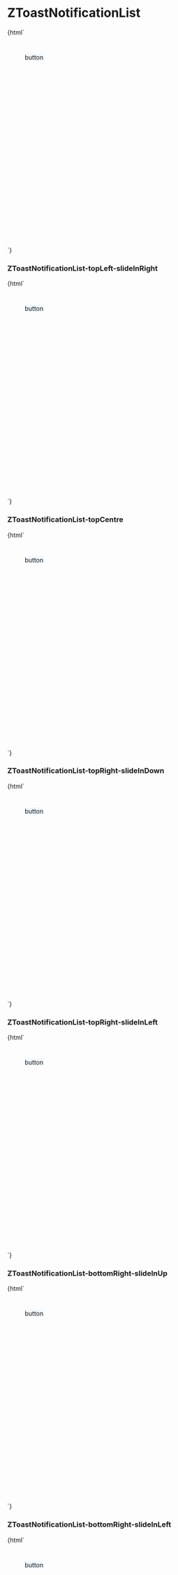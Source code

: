 
<Meta
  title="List/ZToastNotificationList"
  component="z-toast-notification-list"
/>

# ZToastNotificationList

<Preview>
  <Story name="ZToastNotificationList-topLeft-slideInDown">
    {html` <style>
        .container {
          position: relative;
          height: 400px;
          margin: 40px;
        }
        z-toast-notification-list {
          z-index: 10000;
          text-align: center;
          background: aliceblue;
          position: absolute;
        }
        z-button {
          --color-primary01: rgba(var(--rgb-white), 0.2);
          --color-hover-primary: rgba(var(--rgb-white), 0.2);
        }
        .container z-button button {
          margin: 0;
        }
      </style>
      <div class="container">
        <z-toast-notification-list
          position="${select(
            "position",
            [
              "top-left",
              "top-centre",
              "top-right",
              "bottom-right",
              "bottom-centre",
              "bottom-left",
            ],
            "top-left"
          )}"
          newestontop="${boolean("newestontop", true)}"
        >
          <z-toast-notification
            slot="toasts"
            type="dark"
            heading="Notification"
            message="Autoclose 18s."
            transition="slide-in-down"
            draggablepercentage="50"
            autoclose="18000"
            closebutton
          >
          </z-toast-notification>
          <z-toast-notification
            slot="toasts"
            type="dark"
            heading="Notification"
            message="Senza pulsante."
            transition="slide-in-down"
            draggablepercentage="50"
            closebutton
          >
          </z-toast-notification>
          <z-toast-notification
            slot="toasts"
            type="dark"
            heading="Notification"
            message="Con pulsante"
            transition="slide-in-down"
            draggablepercentage="50"
            closebutton
          >
            <z-button slot="button" size="small">button</z-button>
          </z-toast-notification>
        </z-toast-notification-list>
      </div>`}
  </Story>
</Preview>

### ZToastNotificationList-topLeft-slideInRight

<Preview>
  <Story name="ZToastNotificationList-topLeft-slideInRight">
    {html` <style>
        .container {
          position: relative;
          height: 400px;
          margin: 40px;
        }
        z-toast-notification-list {
          z-index: 10000;
          text-align: center;
          background: aliceblue;
          position: absolute;
        }
      </style>
      <div class="container">
        <z-toast-notification-list
          position="${select(
            "position",
            [
              "top-left",
              "top-centre",
              "top-right",
              "bottom-right",
              "bottom-centre",
              "bottom-left",
            ],
            "top-left"
          )}"
          newestontop="${boolean("newestontop", true)}"
        >
          <z-toast-notification
            slot="toasts"
            type="dark"
            heading="Notification"
            message="Autoclose 18s."
            transition="slide-in-right"
            draggablepercentage="50"
            autoclose="18000"
            closebutton
          >
          </z-toast-notification>
          <z-toast-notification
            slot="toasts"
            type="dark"
            heading="Notification"
            message="Senza pulsante."
            transition="slide-in-right"
            draggablepercentage="50"
            closebutton
          >
          </z-toast-notification>
          <z-toast-notification
            slot="toasts"
            type="dark"
            heading="Notification"
            message="Con pulsante"
            transition="slide-in-right"
            draggablepercentage="50"
            closebutton
          >
            <z-button slot="button" size="small">button</z-button>
          </z-toast-notification>
        </z-toast-notification-list>
      </div>`}
  </Story>
</Preview>

### ZToastNotificationList-topCentre

<Preview>
  <Story name="ZToastNotificationList-topCentre">
    {html` <style>
        .container {
          position: relative;
          height: 400px;
          margin: 40px;
        }
        z-toast-notification-list {
          z-index: 10000;
          text-align: center;
          background: aliceblue;
          position: absolute;
        }
      </style>
      <div class="container">
        <z-toast-notification-list
          position="${select(
            "position",
            [
              "top-left",
              "top-centre",
              "top-right",
              "bottom-right",
              "bottom-centre",
              "bottom-left",
            ],
            "top-centre"
          )}"
          newestontop="${boolean("newestontop", true)}"
        >
          <z-toast-notification
            slot="toasts"
            type="dark"
            heading="Notification"
            message="Autoclose 18s."
            transition="slide-in-down"
            draggablepercentage="50"
            autoclose="18000"
            closebutton
          >
          </z-toast-notification>
          <z-toast-notification
            slot="toasts"
            type="dark"
            heading="Notification"
            message="Senza pulsante."
            transition="slide-in-down"
            draggablepercentage="50"
            closebutton
          >
          </z-toast-notification>
          <z-toast-notification
            slot="toasts"
            type="dark"
            heading="Notification"
            message="Con pulsante"
            transition="slide-in-down"
            draggablepercentage="50"
            closebutton
          >
            <z-button slot="button" size="small">button</z-button>
          </z-toast-notification>
        </z-toast-notification-list>
      </div>`}
  </Story>
</Preview>

### ZToastNotificationList-topRight-slideInDown

<Preview>
  <Story name="ZToastNotificationList-topRight-slideInDown">
    {html` <style>
        .container {
          position: relative;
          height: 400px;
          margin: 40px;
        }
        z-toast-notification-list {
          z-index: 10000;
          text-align: center;
          background: aliceblue;
          position: absolute;
        }
      </style>
      <div class="container">
        <z-toast-notification-list
          position="${select(
            "position",
            [
              "top-left",
              "top-centre",
              "top-right",
              "bottom-right",
              "bottom-centre",
              "bottom-left",
            ],
            "top-right"
          )}"
          newestontop="${boolean("newestontop", true)}"
        >
          <z-toast-notification
            slot="toasts"
            type="dark"
            heading="Notification"
            message="Autoclose 18s."
            transition="slide-in-down"
            draggablepercentage="50"
            autoclose="18000"
            closebutton
          >
          </z-toast-notification>
          <z-toast-notification
            slot="toasts"
            type="dark"
            heading="Notification"
            message="Senza pulsante."
            transition="slide-in-down"
            draggablepercentage="50"
            closebutton
          >
          </z-toast-notification>
          <z-toast-notification
            slot="toasts"
            type="dark"
            heading="Notification"
            message="Con pulsante"
            transition="slide-in-down"
            draggablepercentage="50"
            closebutton
          >
            <z-button slot="button" size="small">button</z-button>
          </z-toast-notification>
        </z-toast-notification-list>
      </div>`}
  </Story>
</Preview>

### ZToastNotificationList-topRight-slideInLeft

<Preview>
  <Story name="ZToastNotificationList-topRight-slideInLeft">
    {html` <style>
        .container {
          position: relative;
          height: 400px;
          margin: 40px;
        }
        z-toast-notification-list {
          z-index: 10000;
          text-align: center;
          background: aliceblue;
          position: absolute;
        }
      </style>
      <div class="container">
        <z-toast-notification-list
          position="${select(
            "position",
            [
              "top-left",
              "top-centre",
              "top-right",
              "bottom-right",
              "bottom-centre",
              "bottom-left",
            ],
            "top-right"
          )}"
          newestontop="${boolean("newestontop", true)}"
        >
          <z-toast-notification
            slot="toasts"
            type="dark"
            heading="Notification"
            message="Autoclose 18s."
            transition="slide-in-left"
            draggablepercentage="50"
            autoclose="18000"
            closebutton
          >
          </z-toast-notification>
          <z-toast-notification
            slot="toasts"
            type="dark"
            heading="Notification"
            message="Senza pulsante."
            transition="slide-in-left"
            draggablepercentage="50"
            closebutton
          >
          </z-toast-notification>
          <z-toast-notification
            slot="toasts"
            type="dark"
            heading="Notification"
            message="Con pulsante"
            transition="slide-in-left"
            draggablepercentage="50"
            closebutton
          >
            <z-button slot="button" size="small">button</z-button>
          </z-toast-notification>
        </z-toast-notification-list>
      </div>`}
  </Story>
</Preview>

### ZToastNotificationList-bottomRight-slideInUp

<Preview>
  <Story name="ZToastNotificationList-bottomRight-slideInUp">
    {html`<style>
        .container {
          position: relative;
          height: 400px;
          margin: 40px;
        }
        z-toast-notification-list {
          z-index: 10000;
          text-align: center;
          background: aliceblue;
          position: absolute;
        }
      </style>
      <div class="container">
        <z-toast-notification-list
          position="${select(
            "position",
            [
              "top-left",
              "top-centre",
              "top-right",
              "bottom-right",
              "bottom-centre",
              "bottom-left",
            ],
            "bottom-right"
          )}"
          newestontop="${boolean("newestontop", true)}"
        >
          <z-toast-notification
            slot="toasts"
            type="dark"
            heading="Notification"
            message="Autoclose 18s."
            transition="slide-in-up"
            draggablepercentage="50"
            autoclose="18000"
            closebutton
          >
          </z-toast-notification>
          <z-toast-notification
            slot="toasts"
            type="dark"
            heading="Notification"
            message="Senza pulsante."
            transition="slide-in-up"
            draggablepercentage="50"
            closebutton
          >
          </z-toast-notification>
          <z-toast-notification
            slot="toasts"
            type="dark"
            heading="Notification"
            message="Con pulsante"
            transition="slide-in-up"
            draggablepercentage="50"
            closebutton
          >
            <z-button slot="button" size="small">button</z-button>
          </z-toast-notification>
        </z-toast-notification-list>
      </div>`}
  </Story>
</Preview>

### ZToastNotificationList-bottomRight-slideInLeft

<Preview>
  <Story name="ZToastNotificationList-bottomRight-slideInLeft">
    {html` <style>
        .container {
          position: relative;
          height: 400px;
          margin: 40px;
        }
        z-toast-notification-list {
          z-index: 10000;
          text-align: center;
          background: aliceblue;
          position: absolute;
        }
      </style>
      <div class="container">
        <z-toast-notification-list
          position="${select(
            "position",
            [
              "top-left",
              "top-centre",
              "top-right",
              "bottom-right",
              "bottom-centre",
              "bottom-left",
            ],
            "bottom-right"
          )}"
          newestontop="${boolean("newestontop", true)}"
        >
          <z-toast-notification
            slot="toasts"
            type="dark"
            heading="Notification"
            message="Autoclose 18s."
            transition="slide-in-left"
            draggablepercentage="50"
            autoclose="18000"
            closebutton
          >
          </z-toast-notification>
          <z-toast-notification
            slot="toasts"
            type="dark"
            heading="Notification"
            message="Senza pulsante."
            transition="slide-in-left"
            draggablepercentage="50"
            closebutton
          >
          </z-toast-notification>
          <z-toast-notification
            slot="toasts"
            type="dark"
            heading="Notification"
            message="Con pulsante"
            transition="slide-in-left"
            draggablepercentage="50"
            closebutton
          >
            <z-button slot="button" size="small">button</z-button>
          </z-toast-notification>
        </z-toast-notification-list>
      </div>`}
  </Story>
</Preview>

### ZToastNotificationList-bottomCentre

<Preview>
  <Story name="ZToastNotificationList-bottomCentre">
    {html` <style>
        .container {
          position: relative;
          height: 400px;
          margin: 40px;
        }
        z-toast-notification-list {
          z-index: 10000;
          text-align: center;
          background: aliceblue;
          position: absolute;
        }
      </style>
      <div class="container">
        <z-toast-notification-list
          position="${select(
            "position",
            [
              "top-left",
              "top-centre",
              "top-right",
              "bottom-right",
              "bottom-centre",
              "bottom-left",
            ],
            "bottom-centre"
          )}"
          newestontop="${boolean("newestontop", true)}"
        >
          <z-toast-notification
            slot="toasts"
            type="dark"
            heading="Notification"
            message="Autoclose 18s."
            transition="slide-in-up"
            draggablepercentage="50"
            autoclose="18000"
            closebutton
          >
          </z-toast-notification>
          <z-toast-notification
            slot="toasts"
            type="dark"
            heading="Notification"
            message="Senza pulsante."
            transition="slide-in-up"
            draggablepercentage="50"
            closebutton
          >
          </z-toast-notification>
          <z-toast-notification
            slot="toasts"
            type="dark"
            heading="Notification"
            message="Con pulsante"
            transition="slide-in-up"
            draggablepercentage="50"
            closebutton
          >
            <z-button slot="button" size="small">button</z-button>
          </z-toast-notification>
        </z-toast-notification-list>
      </div>`}
  </Story>
</Preview>

### ZToastNotificationList-bottomCentre-SlideInUp

<Preview>
  <Story name="ZToastNotificationList-bottomCentre-SlideInUp">
    {html` <style>
        .container {
          position: relative;
          height: 400px;
          margin: 40px;
        }
        z-toast-notification-list {
          z-index: 10000;
          text-align: center;
          background: aliceblue;
          position: absolute;
        }
      </style>
      <div class="container">
        <z-toast-notification-list
          position="${select(
            "position",
            [
              "top-left",
              "top-centre",
              "top-right",
              "bottom-right",
              "bottom-centre",
              "bottom-left",
            ],
            "bottom-left"
          )}"
          newestontop="${boolean("newestontop", true)}"
        >
          <z-toast-notification
            slot="toasts"
            type="dark"
            heading="Notification"
            message="Autoclose 18s."
            transition="slide-in-up"
            draggablepercentage="50"
            autoclose="18000"
            closebutton
          >
          </z-toast-notification>
          <z-toast-notification
            slot="toasts"
            type="dark"
            heading="Notification"
            message="Senza pulsante."
            transition="slide-in-up"
            draggablepercentage="50"
            closebutton
          >
          </z-toast-notification>
          <z-toast-notification
            slot="toasts"
            type="dark"
            heading="Notification"
            message="Con pulsante"
            transition="slide-in-up"
            draggablepercentage="50"
            closebutton
          >
            <z-button slot="button" size="small">button</z-button>
          </z-toast-notification>
        </z-toast-notification-list>
      </div>`}
  </Story>
</Preview>

### ZToastNotificationList-bottomLeft-slideInRight

<Preview>
  <Story name="ZToastNotificationList-bottomLeft-slideInRight">
    {html`<style>
        .container {
          position: relative;
          height: 400px;
          margin: 40px;
        }
        z-toast-notification-list {
          z-index: 10000;
          text-align: center;
          background: aliceblue;
          position: absolute;
        }
      </style>
      <div class="container">
        <z-toast-notification-list
          position="${select(
            "position",
            [
              "top-left",
              "top-centre",
              "top-right",
              "bottom-right",
              "bottom-centre",
              "bottom-left",
            ],
            "bottom-left"
          )}"
          newestontop="${boolean("newestontop", true)}"
        >
          <z-toast-notification
            slot="toasts"
            type="dark"
            heading="Notification"
            message="Autoclose 18s."
            transition="slide-in-right"
            draggablepercentage="50"
            autoclose="18000"
            closebutton
          >
          </z-toast-notification>
          <z-toast-notification
            slot="toasts"
            type="dark"
            heading="Notification"
            message="Senza pulsante."
            transition="slide-in-right"
            draggablepercentage="50"
            closebutton
          >
          </z-toast-notification>
          <z-toast-notification
            slot="toasts"
            type="dark"
            heading="Notification"
            message="Con pulsante"
            transition="slide-in-right"
            draggablepercentage="50"
            closebutton
          >
            <z-button slot="button" size="small">button</z-button>
          </z-toast-notification>
        </z-toast-notification-list>
      </div>`}
  </Story>
</Preview>

<Props of="z-toast-notification-list" />
